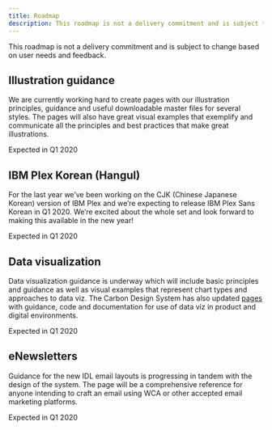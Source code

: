 ```yaml
---
title: Roadmap
description: This roadmap is not a delivery commitment and is subject to change based on user needs and feedback.
---
```



<PageDescription>

This roadmap is not a delivery commitment and is subject to change based on user needs and feedback.

</PageDescription>

## Illustration guidance

We are currently working hard to create pages with our illustration principles, guidance and useful downloadable master files for several styles. The pages will also have great visual examples that exemplify and communicate all the principles and best practices that make great illustrations.

Expected in Q1 2020

## IBM Plex Korean (Hangul)

For the last year we’ve been working on the CJK (Chinese Japanese Korean) version of IBM Plex and we’re expecting to release IBM Plex Sans Korean in Q1 2020. We’re excited about the whole set and look forward to making this available in the new year!

Expected in Q1 2020

## Data visualization

Data visualization guidance is underway which will include basic principles and guidance as well as visual examples that represent chart types and approaches to data viz. The Carbon Design System has also updated [pages](https://www.carbondesignsystem.com/data-visualization/chart-types) with guidance, code and documentation for use of data viz in product and digital environments.

Expected in Q1 2020


## eNewsletters

Guidance for the new IDL email layouts is progressing in tandem with the design of the system. The page will be a comprehensive reference for anyone intending to craft an email using WCA or other accepted email marketing platforms.

Expected in Q1 2020
